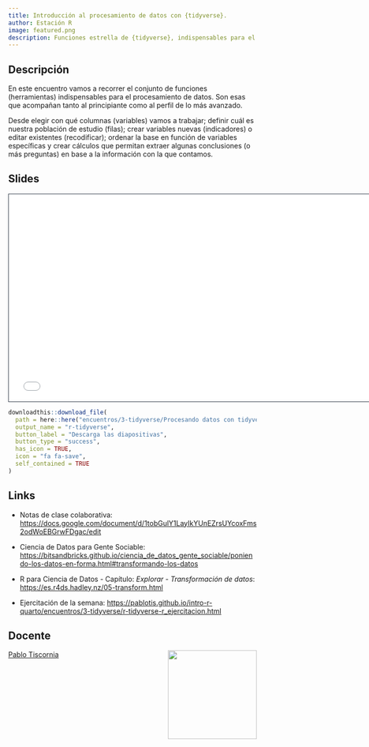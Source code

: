 ```yaml
---
title: Introducción al procesamiento de datos con {tidyverse}. 
author: Estación R
image: featured.png
description: Funciones estrella de {tidyverse}, indispensables para el tratamiento de datos.
---
```


## Descripción

En este encuentro vamos a recorrer el conjunto de funciones (herramientas) indispensables para el procesamiento de datos. Son esas que acompañan tanto al principiante como al perfil de lo más avanzado.

Desde elegir con qué columnas (variables) vamos a trabajar; definir cuál es nuestra población de estudio (filas); crear variables nuevas (indicadores) o editar existentes (recodificar); ordenar la base en función de variables específicas y crear cálculos que permitan extraer algunas conclusiones (o más preguntas) en base a la información con la que contamos.

## Slides

```{=html}
<iframe class="slide-deck" src="/encuentros/3-tidyverse/r-tidyverse-speaker.html" height="420" width="747" style="border: 1px solid #2e3846;"></iframe>
```

```r
downloadthis::download_file(
  path = here::here("encuentros/3-tidyverse/Procesando datos con tidyverse.pdf"),
  output_name = "r-tidyverse",
  button_label = "Descarga las diapositivas",
  button_type = "success",
  has_icon = TRUE,
  icon = "fa fa-save",
  self_contained = TRUE
)
```


## Links

-   Notas de clase colaborativa: <https://docs.google.com/document/d/1tobGulY1LayIkYUnEZrsUYcoxFms2odWoEBGrwFDgac/edit>

-   Ciencia de Datos para Gente Sociable: <https://bitsandbricks.github.io/ciencia_de_datos_gente_sociable/poniendo-los-datos-en-forma.html#transformando-los-datos>

-   R para Ciencia de Datos - Capítulo: *Explorar - Transformación de datos*: <https://es.r4ds.hadley.nz/05-transform.html>

-   Ejercitación de la semana: <https://pablotis.github.io/intro-r-quarto/encuentros/3-tidyverse/r-tidyverse-r_ejercitacion.html>

## Docente

![](../../img/foto_perfil.jpeg){style="float: right; padding-left: 10px;" fig-alt="Foto de Pablo Tiscornia" width="180"}

[Pablo Tiscornia](https://pablotis.github.io/intro-r-quarto/profesor.html)
